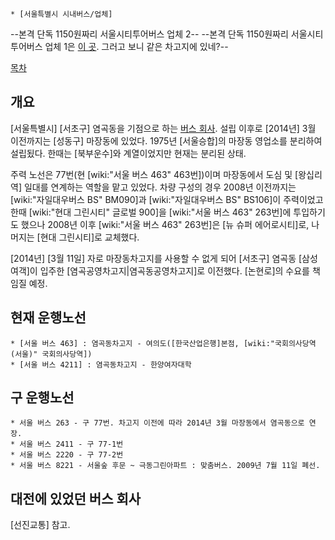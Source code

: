  * [서울특별시 시내버스/업체]

--본격 단독 1150원짜리 서울시티투어버스 업체 2--
--본격 단독 1150원짜리 서울시티투어버스 업체 1은 [[삼성여객|이 곳]]. 그러고 보니 같은 차고지에 있네?--

[[목차]]
== 개요 ==
[서울특별시] [서초구] 염곡동을 기점으로 하는 [[버스 회사]]. 설립 이후로 [2014년] 3월 이전까지는 [성동구] 마장동에 있었다. 1975년 [서울승합]의 마장동 영업소를 분리하여 설립됬다. 한때는 [북부운수]와 계열이었지만 현재는 분리된 상태.

주력 노선은 77번(현 [wiki:"서울 버스 463" 463번])이며 마장동에서 도심 및 [왕십리역] 일대를 연계하는 역할을 맡고 있었다. 차량 구성의 경우 2008년 이전까지는 [wiki:"자일대우버스 BS" BM090]과 [wiki:"자일대우버스 BS" BS106]이 주력이었고 한때 [wiki:"현대 그린시티" 글로벌 900]을 [wiki:"서울 버스 463" 263번]에 투입하기도 했으나 2008년 이후 [wiki:"서울 버스 463" 263번]은 [뉴 슈퍼 에어로시티]로, 나머지는 [현대 그린시티]로 교체했다. 

[2014년] [3월 11일] 자로 마장동차고지를 사용할 수 없게 되어 [서초구] 염곡동 [삼성여객]이 입주한 [염곡공영차고지|염곡동공영차고지]로 이전했다. [논현로]의 수요를 책임질 예정.

== 현재 운행노선 ==
 * [서울 버스 463] : 염곡동차고지 - 여의도([한국산업은행]본점, [wiki:"국회의사당역(서울)" 국회의사당역])
 * [서울 버스 4211] : 염곡동차고지 - 한양여자대학

== 구 운행노선 ==
 * 서울 버스 263 - 구 77번. 차고지 이전에 따라 2014년 3월 마장동에서 염곡동으로 연장.
 * 서울 버스 2411 - 구 77-1번
 * 서울 버스 2220 - 구 77-2번
 * 서울 버스 8221 - 서울숲 후문 ~ 극동그린아파트 : 맞춤버스. 2009년 7월 11일 폐선.

== 대전에 있었던 버스 회사 ==
[선진교통] 참고.
